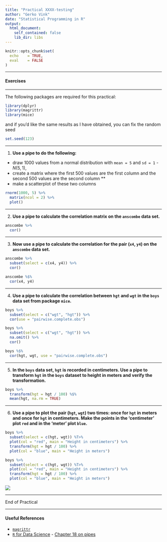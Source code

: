 ---
title: "Practical XXXX-testing"
author: "Gerko Vink"
date: "Statistical Programming in R"
output: 
  html_document:
    self_contained: false
    lib_dir: libs
---


```{r echo=FALSE}
knitr::opts_chunk$set(
  echo    = TRUE,
  eval    = FALSE
)

```

---

#### Exercises

---

The following packages are required for this practical:
```{r}
library(dplyr)
library(magrittr)
library(mice)
```
and if you'd like the same results as I have obtained, you can fix the random seed
```{r}
set.seed(123)
```

---

1. **Use a pipe to do the following:**

- draw 1000 values from a normal distribution with `mean = 5` and `sd = 1` - $N(5, 1)$, 
- create a matrix where the first 500 values are the first column and the second 500 values are the second column **
- make a scatterplot of these two columns
```{r, echo = F}
rnorm(1000, 5) %>%
  matrix(ncol = 2) %>%
  plot()
```

---

<!-- 2. **Use a pipe to assign values `1:5` to object `x` and verify that the object exists.** -->

<!-- Normally, when we use the following code to assign values to an object, we can directly run -->
<!-- ```{r, eval=FALSE} -->
<!-- x <- 1:5 -->
<!-- ``` -->

<!-- However, when we would like to do this in a pipe, we run into a problem.  -->
<!-- ```{r, error=TRUE} -->
<!-- "x" %>% assign(1:5) -->
<!-- x -->
<!-- ``` -->

<!-- The pipe creates a separate, temporary environment where all things `%>%` take place (environments were discussed in Lecture C). This environment is different from the Global Environment and disappears once the pipe is finished. In other words, we assign `1:5` to object `x`, but once we are done assigning, object `x` is deleted.  -->

<!-- Function `assign()` is part of a class of functions that uses the current environment (the one that it is called from) to do its business. For such functions, we need to be explicit about the environment we would like the funtion to use: -->
<!-- ```{r} -->
<!-- env <- environment() -->
<!-- "x" %>% assign(1:5, envir = env) -->
<!-- x -->
<!-- ``` -->
<!-- Now we have explicitly instructed function `assign()` to use the Global Environment: -->
<!-- ```{r} -->
<!-- environment() -->
<!-- ``` -->

<!-- We could also create a new environment to assign values to objects -->
<!-- ```{r} -->
<!-- assign.env <- new.env()  -->
<!-- "x" %>% assign(letters[1:5], envir = assign.env) -->
<!-- ``` -->
<!-- But then we need to call `x` from `assign.env` -->
<!-- ```{r} -->
<!-- assign.env$x -->
<!-- ``` -->
<!-- because otherwise we would still get `x` from `R_GlobalEnv` -->
<!-- ```{r} -->
<!-- x -->
<!-- ``` -->

<!-- --- -->

2. **Use a pipe to calculate the correlation matrix on the `anscombe` data set.**

```{r, echo = F}
anscombe %>%
  cor()
```

---

3. **Now use a pipe to calculate the correlation for the pair (`x4`, `y4`) on the `anscombe` data set.**

<!-- Using the standard `%>%` pipe: -->
```{r, echo = F}
anscombe %>%
  subset(select = c(x4, y4)) %>%
  cor()
```
<!-- Alternatively, we can use the `%$%` pipe from package `magrittr` to make this process much more efficient. -->
```{r, echo = F}
anscombe %$%
  cor(x4, y4)
```

---

4. **Use a pipe to calculate the correlation between `hgt` and `wgt` in the `boys` data set from package `mice`.**

<!-- Because `boys` has missings values for almost all variables, we must first select `wgt` and `hgt` and then omit the rows that have missing values, before we can calculate the correlation. Using the standard `%>%` pipe, this would look like: -->
```{r, echo = F}
boys %>%
  subset(select = c("wgt", "hgt")) %>%
  cor(use = "pairwise.complete.obs")
```
<!-- which is equivalent to  -->
```{r, echo = F}
boys %>%
  subset(select = c("wgt", "hgt")) %>%
  na.omit() %>%
  cor()
```

<!-- Alternatively, we can use the `%$%` pipe: -->
```{r, echo = F}
boys %$% 
  cor(hgt, wgt, use = "pairwise.complete.obs")
```
<!-- The `%$%` pipe *unfolds* the listed dimensions of the `boys` dataset, such that we can refer to them directly.  -->

---

5. **In the `boys` data set, `hgt` is recorded in centimeters. Use a pipe to transform `hgt` in the `boys` dataset to height in meters and verify the transformation.**

<!-- Using the standard `%>%` and the `%$%` pipes: -->
```{r, echo = F}
boys %>%
  transform(hgt = hgt / 100) %$%
  mean(hgt, na.rm = TRUE)
```

---

6. **Use a pipe to plot the pair (`hgt`, `wgt`) two times: once for `hgt` in meters and once for `hgt` in centimeters. Make the points in the 'centimeter' plot `red` and in the 'meter' plot `blue`. **

<!-- This is best done with the `%T>%` pipe: -->
```{r, echo = F}
boys %>%
  subset(select = c(hgt, wgt)) %T>%
  plot(col = "red", main = "Height in centimeters") %>%
  transform(hgt = hgt / 100) %>%
  plot(col = "blue", main = "Height in meters")
```

<!-- The `%T>%` pipe is very useful, because it creates a literal `T` junction in the pipe. It is perhaps most informative to graphically represent the above pipe as follows: -->
```{r eval=FALSE, echo = F}
boys %>%
  subset(select = c(hgt, wgt)) %T>%
  plot(col = "red", main = "Height in centimeters") %>%
  transform(hgt = hgt / 100) %>%
  plot(col = "blue", main = "Height in meters")
```
![](flow_t_pipe.png)

<!-- We can see that there is indeed a literal T-junction. Naturally, we can expand this process with more `%T>%` pipes. However, once a pipe gets too long or too complicated, it is perhaps more useful to cut the piped problem into smaller, manageble pieces.  -->


---

End of Practical

---

#### Useful References

- [`magrittr`](https://magrittr.tidyverse.org)
- [`R` for Data Science](http://r4ds.had.co.nz) - [Chapter 18 on pipes](http://r4ds.had.co.nz/pipes.html)